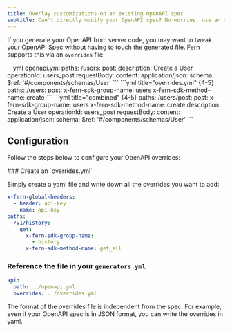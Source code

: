 ```yaml
---
title: Overlay customizations on an existing OpenAPI spec
subtitle: Can't directly modify your OpenAPI spec? No worries, use an overrides file instead. 
---
```


If you generate your OpenAPI from server code, you may want to tweak your OpenAPI Spec without having to 
touch the generated file.  Fern supports this via an `overrides` file. 

<CodeGroup>
```yml openapi.yml
paths: 
 /users: 
   post: 
    description: Create a User
    operationId: users_post
    requestBody: 
      content:
        application/json:
          schema:
            $ref: '#/components/schemas/User'
```
```yml title="overrides.yml" {4-5}
paths: 
 /users: 
   post: 
    x-fern-sdk-group-name: users
    x-fern-sdk-method-name: create
```
```yml title="combined" {4-5}
paths: 
 /users/post: 
  post: 
    x-fern-sdk-group-name: users
    x-fern-sdk-method-name: create      
    description: Create a User
    operationId: users_post
    requestBody: 
      content:
        application/json:
          schema:
            $ref: '#/components/schemas/User'   
```
</CodeGroup>

## Configuration

Follow the steps below to configure your OpenAPI overrides: 

<Steps>
### Create an `overrides.yml` 

Simply create a yaml file and write down all the overrides you want to add: 

```yaml overrides.yml 
x-fern-global-headers:
  - header: api-key
    name: api-key
paths:
  /v1/history:
    get:
      x-fern-sdk-group-name:
        - history
      x-fern-sdk-method-name: get_all    
```

### Reference the file in your `generators.yml` 

```yml generators.yml
api: 
  path: ../openapi.yml
  overrides: ../overrides.yml 
```

<Note> The format of the overrides file is independent from the spec. For example, even if your OpenAPI spec is in JSON format, you can write the overrides in yaml. </Note>

</Steps>

